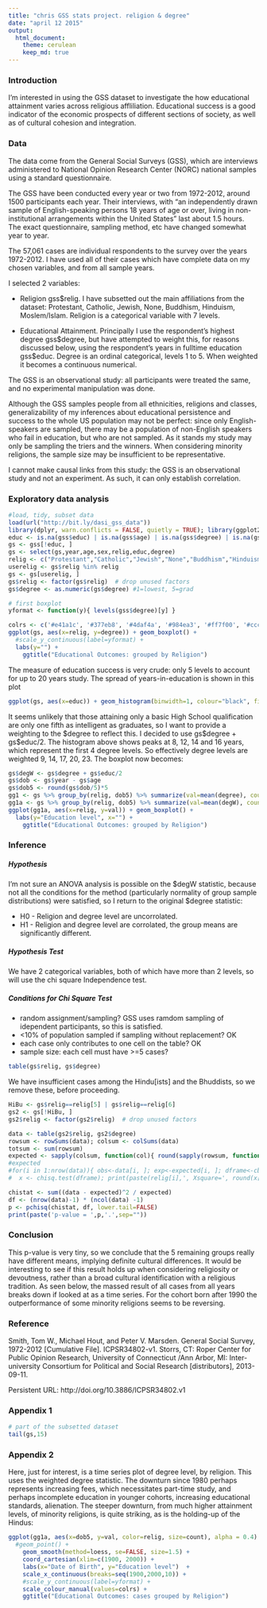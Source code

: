 ```yaml
---
title: "chris GSS stats project. religion & degree"
date: "april 12 2015"
output:
  html_document:
    theme: cerulean
    keep_md: true
---
```



### Introduction

I'm interested in using the GSS dataset to investigate the how educational attainment varies across religious affliliation.
Educational success is a good indicator of the economic prospects of different sections of society, as well as of cultural cohesion and integration.

### Data

The data come from the General Social Surveys (GSS), which are interviews administered to National Opinion Research Center (NORC) national samples using a standard questionnaire. 

The GSS have been conducted every year or two from 1972-2012, around 1500 participants each year. Their interviews, with "an independently drawn sample of English-speaking persons 18 years of age or over, living in non-institutional arrangements within the United States" last about 1.5 hours. The exact questionnaire, sampling method, etc have changed somewhat year to year. 

The 57,061 cases are individual respondents to the survey over the years 1972-2012. I have used all of their cases which have complete data on my chosen variables, and from all sample years. 

I selected 2 variables:

* Religion gss\$relig. I have subsetted out the main affiliations from the dataset: Protestant, Catholic, Jewish, None, Buddhism, Hinduism, Moslem/Islam. Religion is a categorical variable with 7 levels. 

* Educational Attainment. Principally I use the respondent's highest degree gss\$degree, but have attempted to weight this, for reasons discussed below, using the respondent's years in fulltime education gss\$educ. Degree is an ordinal categorical, levels 1 to 5. When weighted it becomes a continuous numerical.

The GSS is an observational study: all participants were treated the same, and no experimental manipulation was done.

Although the GSS samples people from all ethnicities, religions and classes, generalizability of my inferences about educational persistence and success to the whole US population may not be perfect: since only English-speakers are sampled, there may be a population of non-English speakers who fail in education, but who are not sampled. As it stands my study may only be sampling the triers and the winners. 
When considering minority religions, the sample size may be insufficient to be representative. 

I cannot make causal links from this study: the GSS is an observational study and not an experiment. As such, it can only establish correlation.

### Exploratory data analysis

```r
#load, tidy, subset data
load(url("http://bit.ly/dasi_gss_data"))
library(dplyr, warn.conflicts = FALSE, quietly = TRUE); library(ggplot2)
educ <- is.na(gss$educ) | is.na(gss$age) | is.na(gss$degree) | is.na(gss$year) | gss$educ<1
gs <- gss[!educ, ]
gs <- select(gs,year,age,sex,relig,educ,degree)
relig <- c("Protestant","Catholic","Jewish","None","Buddhism","Hinduism","Moslem/Islam")
userelig <- gs$relig %in% relig
gs <- gs[userelig, ]
gs$relig <- factor(gs$relig)  # drop unused factors
gs$degree <- as.numeric(gs$degree) #1=lowest, 5=grad

# first boxplot
yformat <- function(y){ levels(gss$degree)[y] }

colrs <- c('#e41a1c', '#377eb8', '#4daf4a', '#984ea3', '#ff7f00', '#cccc33', '#a65628')
ggplot(gs, aes(x=relig, y=degree)) + geom_boxplot() +
  #scale_y_continuous(label=yformat) + 
  labs(y="") +
	ggtitle("Educational Outcomes: grouped by Religion")
```

The measure of education success is very crude: only 5 levels to account for up to 20 years study. The spread of years-in-education is shown in this plot

```r
ggplot(gs, aes(x=educ)) + geom_histogram(binwidth=1, colour="black", fill="white") + labs(y="", x="") 
```

It seems unlikely that those attaining only a basic High School qualification are only one fifth as intelligent as graduates, so I want to provide a weighting to the \$degree to reflect this. I decided to use gs\$degree + gs\$educ/2. The histogram above shows peaks at 8, 12, 14 and 16 years, which represent the first 4 degree levels. So effectively degree levels are weighted 9, 14, 17, 20, 23.
The boxplot now becomes:

```r
gs$degW <- gs$degree + gs$educ/2
gs$dob <- gs$year - gs$age
gs$dob5 <- round(gs$dob/5)*5
gg1 <- gs %>% group_by(relig, dob5) %>% summarize(val=mean(degree), count=n())
gg1a <- gs %>% group_by(relig, dob5) %>% summarize(val=mean(degW), count=n())
ggplot(gg1a, aes(x=relig, y=val)) + geom_boxplot() +
  labs(y="Education level", x="") +
	ggtitle("Educational Outcomes: grouped by Religion")
```

### Inference

##### Hypothesis

I'm not sure an ANOVA analysis is possible on the \$degW statistic, because not all the conditions for the method (particularly normality of group sample distributions) were satisfied, so I return to the original \$degree statistic: 

* H0 - Religion and degree level are uncorrolated. 
* H1 - Religion and degree level are corrolated, the group means are significantly different.

##### Hypothesis Test

We have 2 categorical variables, both of which have more than 2 levels, so will use the chi square Independence test. 

##### Conditions for Chi Square Test
* random assignment/sampling? GSS uses ramdom sampling of idependent participants, so this is satisfied.
* <10% of population sampled if sampling without replacement? OK
* each case only contributes to one cell on the table? OK
* sample size: each cell must have >=5 cases?

```r
table(gs$relig, gs$degree)
```

We have insufficient cases among the Hindu[ists] and the Bhuddists, so we remove these, before proceeding. 
    
```r
HiBu <- gs$relig==relig[5] | gs$relig==relig[6]
gs2 <- gs[!HiBu, ]
gs2$relig <- factor(gs2$relig)  # drop unused factors

data <- table(gs2$relig, gs2$degree)
rowsum <- rowSums(data); colsum <- colSums(data)
totsum <- sum(rowsum)
expected <- sapply(colsum, function(col){ round(sapply(rowsum, function(row){ row*col/totsum })) })
#expected
#for(i in 1:nrow(data)){ obs<-data[i, ]; exp<-expected[i, ]; dframe<-cbind(obs,exp); 
#  x <- chisq.test(dframe); print(paste(relig[i],', Xsquare=', round(x[[1]]),', p-value=', round(x[[3]],4),sep="")) }

chistat <- sum((data - expected)^2 / expected)
df <- (nrow(data)-1) * (ncol(data) -1)
p <- pchisq(chistat, df, lower.tail=FALSE)
print(paste('p-value = ',p,'.',sep=""))
```

### Conclusion

This p-value is very tiny, so we conclude that the 5 remaining groups really have different means, implying definite cultural differences. It would be interesting to see if this result holds up when considering religiosity or devoutness, rather than a broad cultural identification with a religious tradition. As seen below, the massed result of all cases from all years breaks down if looked at as a time series. For the cohort born after 1990 the outperformance of some minority religions seems to be reversing.

### Reference 

Smith, Tom W., Michael Hout, and Peter V. Marsden. General Social Survey, 1972-2012 [Cumulative File]. ICPSR34802-v1. Storrs, CT: Roper Center for Public Opinion Research, University of Connecticut /Ann Arbor, MI: Inter-university Consortium for Political and Social Research [distributors], 2013-09-11. 

Persistent URL: http://doi.org/10.3886/ICPSR34802.v1

### Appendix 1

```r
# part of the subsetted dataset
tail(gs,15)
```

### Appendix 2

Here, just for interest, is a time series plot of degree level, by religion. This uses the weighted degree statistic. The downturn since 1980 perhaps represents increasing fees, which necessitates part-time study, and perhaps incomplete education in younger cohorts, increasing educational standards, alienation. The steeper downturn, from much higher attainment levels, of minority religions, is quite striking, as is the holding-up of the Hindus:

```r

ggplot(gg1a, aes(x=dob5, y=val, color=relig, size=count), alpha = 0.4) + 
  #geom_point() + 
	geom_smooth(method=loess, se=FALSE, size=1.5) +
	coord_cartesian(xlim=c(1900, 2000)) + 
	labs(x="Date of Birth", y="Education level")  +
	scale_x_continuous(breaks=seq(1900,2000,10)) +
	#scale_y_continuous(label=yformat) +
	scale_colour_manual(values=colrs) +
	ggtitle("Educational Outcomes: cases grouped by Religion")
```

